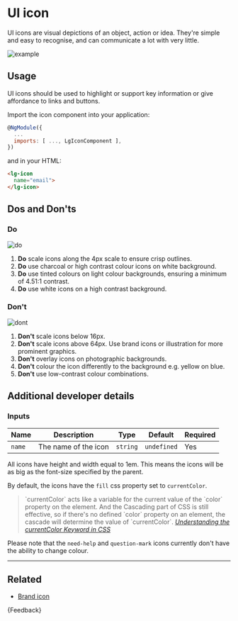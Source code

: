
<Meta title="Foundations/UI icon/Guide" />

# UI icon

<p class="standfirst">UI icons are visual depictions of an object, action or idea. They're simple and easy to recognise, and can communicate a lot with very little.</p>

![example](docs/ui-icon/example.png)

## Usage

UI icons should be used to highlight or support key information or give affordance to links and buttons.

Import the icon component into your application:

```js
@NgModule({
  ...
  imports: [ ..., LgIconComponent ],
})
```

and in your HTML:

```html
<lg-icon
  name="email">
</lg-icon>
```

## Dos and Don'ts

### Do

![do](docs/ui-icon/do.png)

1. **Do** scale icons along the 4px scale to ensure crisp outlines.
2. **Do** use charcoal or high contrast colour icons on white background.
3. **Do** use tinted colours on light colour backgrounds, ensuring a minimum of 4.51:1 contrast.
4. **Do** use white icons on a high contrast background.

### Don't

![dont](docs/ui-icon/dont.png)

1. **Don't** scale icons below 16px.
2. **Don't** scale icons above 64px. Use brand icons or illustration for more prominent graphics.
3. **Don't** overlay icons on photographic backgrounds.
4. **Don't** colour the icon differently to the background e.g. yellow on blue.
5. **Don't** use low-contrast colour combinations.

## Additional developer details

### Inputs

| Name   | Description          | Type     | Default     | Required |
|--------|----------------------|----------|-------------|----------|
| `name` | The name of the icon | `string` | `undefined` | Yes      |

All icons have height and width equal to 1em. This means the icons will be as big as the font-size specified by the parent.

By default, the icons have the `fill` css property set to `currentColor`.

<Unstyled>
  <blockquote>
    `currentColor` acts like a variable for the current value of the `color` property on the element. And the Cascading part of CSS is still effective, so if there's no defined `color` property on an element, the cascade will determine the value of `currentColor`.
    <cite><a href="https://www.digitalocean.com/community/tutorials/css-currentcolor" target="_blank">Understanding the currentColor Keyword in CSS</a></cite>
  </blockquote>
</Unstyled>

Please note that the `need-help` and `question-mark` icons currently don't have the ability to change colour.

---

## Related

- [Brand icon](./?path=/docs/foundations-brand-icon-guide--docs)


<Markdown>{Feedback}</Markdown>
